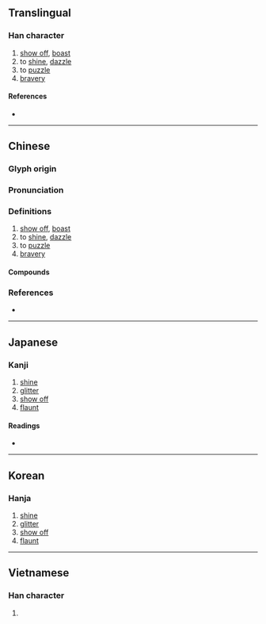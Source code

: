 {{character info}}
==Translingual==

===Han character===
{{Han char|rn=86|rad=火|as=05|sn=9|four=90832|canj=FYVI|ids=⿰火玄}}

# [[show off]], [[boast]]
# to [[shine]], [[dazzle]]
# to [[puzzle]]
# [[bravery]]

====References====
* {{Han ref|kx=0668.190|dkj=18948|dj=1077.200|hdz=32197.010|uh=70AB|ud=28843|bh=ACAF|bd=44207}}

----

==Chinese==
{{zh-forms}}

===Glyph origin===
{{Han etym}}

===Pronunciation===
{{zh-pron
|m=xuàn
|c=jyun6,jyun4
|mn=hiân/hiān
|mc=y
|oc=y
|cat=v,n
}}

===Definitions===
{{zh-hanzi}}

# [[show off]], [[boast]]
# to [[shine]], [[dazzle]]
# to [[puzzle]]
# [[bravery]]

====Compounds====
{{zh-der|炫耀|炫示|炫目|炫鬻|炫晝縞夜|炫異爭奇|炫惑}}

===References===
* {{R:yue:mfccd}}

----

==Japanese==

===Kanji===
{{ja-kanji|grade=|rs=火05}}

# [[shine]]
# [[glitter]]
# [[show off]]
# [[flaunt]]

====Readings====
* {{ja-readings|on=けん,げん|kun=かがやく}}

----

==Korean==

===Hanja===
{{ko-hanja|현}}

# [[shine]]
# [[glitter]]
# [[show off]]
# [[flaunt]]

----

==Vietnamese==

===Han character===
{{vi-readings|rs=火05| hanviet = huyễn}}

# {{rfdef|vi|sort=火05}}

{{cln|vi|Han tu}}